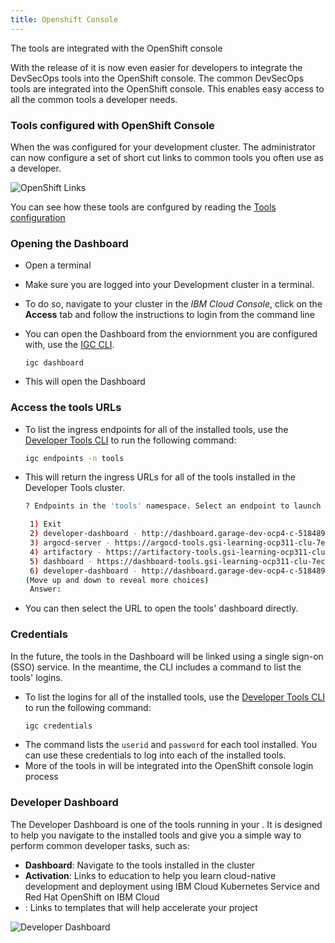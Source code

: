 ```yaml
---
title: Openshift Console
---
```



<PageDescription>

The <Globals name="env" /> tools are integrated with the OpenShift console

</PageDescription>

With the release of **<Globals name="ocp" />** it is now even easier for
 developers to integrate the DevSecOps tools into the OpenShift console. The
  common DevSecOps tools are integrated into the OpenShift console. This enables
   easy access to all the common tools a developer needs.

### Tools configured with OpenShift Console

When the <Globals name="shortName" /> was configured for your development
 cluster. The administrator can now configure a set of short cut links to
  common tools you often use as a developer.

![OpenShift Links](/images/openshift-console-tools.png)

You can see how these tools are confgured by reading the [Tools configuration
](https://cloudnativetoolkit.dev/admin/config-install#optional-tool-configuration)

### Opening the Dashboard

- Open a terminal
- Make sure you are logged into your Development cluster in a terminal.
- To do so, navigate to your cluster in the _IBM Cloud Console_, click on the **Access** tab and
follow the instructions to login from the command line

- You can open the Dashboard from the enviornment you are configured with, use the [IGC CLI](/getting-started/cli#dashboard).
    ```
    igc dashboard
    ```

- This will open the Dashboard

### Access the tools URLs

- To list the ingress endpoints for all of the installed tools, use the [Developer Tools CLI](../getting-started/cli) to run the following command:
    ```bash
    igc endpoints -n tools
    ```

- This will return the ingress URLs for all of the tools installed in the Developer Tools cluster.
    ```bash
   ? Endpoints in the 'tools' namespace. Select an endpoint to launch the default browser or 'Exit'.

     1) Exit
     2) developer-dashboard - http://dashboard.garage-dev-ocp4-c-518489-0143c5dd31acd8e030a1d6e0ab1380e3-0000.us-east.containers.appdomain.cloud
     3) argocd-server - https://argocd-tools.gsi-learning-ocp311-clu-7ec5d722a0ab3f463fdc90eeb94dbc70-0001.eu-gb.containers.appdomain.cloud
     4) artifactory - https://artifactory-tools.gsi-learning-ocp311-clu-7ec5d722a0ab3f463fdc90eeb94dbc70-0001.eu-gb.containers.appdomain.cloud
     5) dashboard - https://dashboard-tools.gsi-learning-ocp311-clu-7ec5d722a0ab3f463fdc90eeb94dbc70-0001.eu-gb.containers.appdomain.cloud
     6) developer-dashboard - http://dashboard.garage-dev-ocp4-c-518489-0143c5dd31acd8e030a1d6e0ab1380e3-0000.us-east.containers.appdomain.cloud
   (Move up and down to reveal more choices)
     Answer:
    ```

-  You can then select the URL to open the tools' dashboard directly.

### Credentials

In the future, the tools in the Dashboard will be linked using a single sign-on (SSO) service.
In the meantime, the CLI includes a command to list the tools' logins.

- To list the logins for all of the installed tools, use the [Developer Tools CLI](../getting-started/cli) to run the following command:
    ```bash
    igc credentials
    ```
- The command lists the `userid` and `password` for each tool installed. You can use these credentials to log into each of the installed tools.
- More of the tools in <Globals name="ocp" /> will be integrated into the
 OpenShift console login process

### Developer Dashboard

The Developer Dashboard is one of the tools running in your <Globals name="env" />. It is designed to help you navigate to the installed tools and give you a simple way to perform common developer tasks, such as:
- **Dashboard**: Navigate to the tools installed in the cluster
- **Activation**: Links to education to help you learn cloud-native development and deployment using IBM Cloud Kubernetes Service and Red Hat OpenShift on IBM Cloud
- **<Globals name="templates" />**: Links to templates that will help accelerate your project

![Developer Dashboard](/images/developer-dashboard.png)
